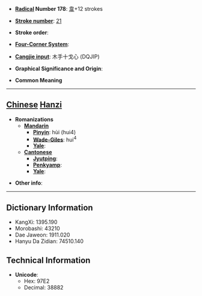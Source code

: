 * '''[[Wiktionary:Chinese radical index| Radical]] Number 178''': [[Wiktionary:Chinese radical index 韋|韋]]+12 strokes

* '''[[Wiktionary:Chinese total strokes index|Stroke number]]''': [[Wiktionary:Chinese total strokes index 21|21]]

* '''Stroke order''': 

* '''[[Wiktionary:Chinese four corner index|Four-Corner System]]''': 

* '''[[Wiktionary:Chinese Cangjie index|Cangjie input]]''': 木手十戈心 (DQJIP)

* '''Graphical Significance and Origin''': 

* '''Common Meaning'''

----

== [[Chinese]] [[Hanzi]] ==

* '''Romanizations'''
** '''[[Mandarin]]'''
*** '''[[Pinyin]]''': hùi (hui4)
*** '''[[Wade-Giles]]''': hui<sup>4</sup>
*** '''[[Yale]]''': 
** '''[[Cantonese]]'''
*** '''[[Jyutping]]''':
*** '''[[Penkyamp]]''': 
*** '''[[Yale]]''': 

* '''Other info''': 

----

== Dictionary Information ==

* KangXi: 1395.190
* Morobashi: 43210
* Dae Jaweon: 1911.020
* Hanyu Da Zidian: 74510.140

== Technical Information ==

* '''Unicode''':
** Hex: 97E2
** Decimal: 38882
